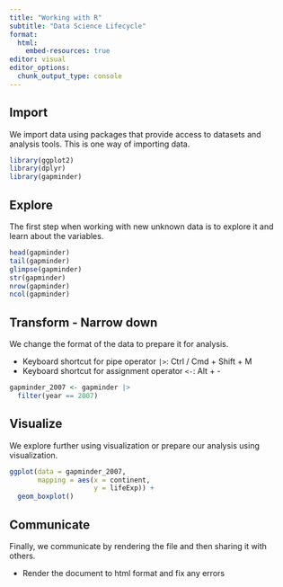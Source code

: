 ```yaml
---
title: "Working with R"
subtitle: "Data Science Lifecycle"
format:
  html:
    embed-resources: true
editor: visual
editor_options: 
  chunk_output_type: console
---
```


## Import

We import data using packages that provide access to datasets and analysis tools. This is one way of importing data.

```r
library(ggplot2)
library(dplyr)
library(gapminder)
```

## Explore

The first step when working with new unknown data is to explore it and learn about the variables.

```r
head(gapminder)
tail(gapminder)
glimpse(gapminder)
str(gapminder)
nrow(gapminder)
ncol(gapminder)
```

## Transform - Narrow down

We change the format of the data to prepare it for analysis.

-   Keyboard shortcut for pipe operator `|>`: Ctrl / Cmd + Shift + M
-   Keyboard shortcut for assignment operator `<-`: Alt + -

```r
gapminder_2007 <- gapminder |> 
  filter(year == 2007)
```

## Visualize

We explore further using visualization or prepare our analysis using visualization.

```r
ggplot(data = gapminder_2007,
       mapping = aes(x = continent,
                     y = lifeExp)) +
  geom_boxplot()
```

## Communicate

Finally, we communicate by rendering the file and then sharing it with others.

-   Render the document to html format and fix any errors
